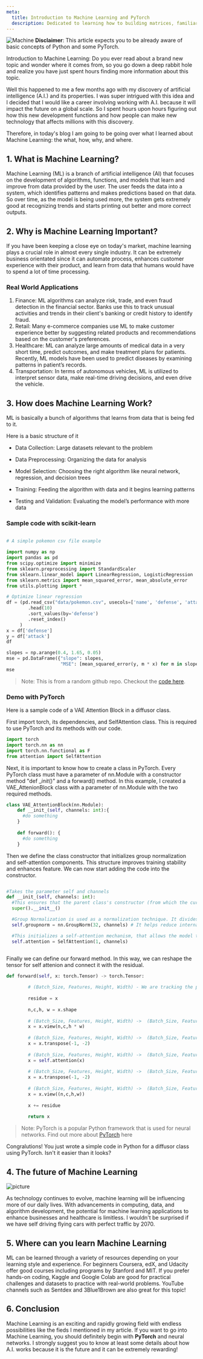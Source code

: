 ```yaml
---
meta:
  title: Introduction to Machine Learning and PyTorch
  description: Dedicated to learning how to building matrices, familiarizing with PyTorch, and learning more about applicable math concepts
---
```



![Machine](https://www.fsm.ac.in/blog/wp-content/uploads/2022/08/ml-e1610553826718.jpg) **Disclaimer**: This article expects you to be already aware of basic concepts of Python and some PyTorch.

Introduction to Machine Learning: Do you ever read about a brand new topic and wonder where it comes from, so you go down a deep rabbit hole and realize you have just spent hours finding more information about this topic.
 
Well this happened to me a few months ago with my discovery of artificial intelligence (A.I.) and its properties. I was super intrigued with this idea and I decided that I would like a career involving working with A.I. 
because it will impact the future on a global scale. So I spent hours upon hours figuring out how this new development functions and how people can make new technology that affects millions with this discovery.

Therefore, in today's blog I am going to be going over what I learned about Machine Learning: the what, how, why, and where.

## 1\. What is Machine Learning?

Machine Learning (ML) is a branch of artificial intelligence (AI) that focuses on the development of  algorithms, functions, and models that learn and improve from data provided by the user.
The user feeds the data into a system, which identifies patterns and makes predictions based on that data. So over time, as the model is being used more, the system gets extremely good at recognizing trends and starts printing out better and more correct outputs.

## 2\. Why is Machine Learning Important?

If you have been keeping a close eye on today's market, machine learning plays a crucial role in almost every single industry. It can be extremely business orientated since it can automate process, enhances customer experience with their product, 
and learn from data that humans would have to spend a lot of time processing. 

### Real World Applications 

1. Finance: ML algorithms can analyze risk, trade, and even fraud detection in the financial sector. Banks use this to track unusual activities and trends in their client's banking or credit history to identify fraud.
2. Retail: Many e-commerce companies use ML to make customer experience better by suggesting related products and recommendations based on the customer's preferences.
3. Healthcare: ML can analyze large amounts of medical data in a very short time, predict outcomes, and make treatment plans for patients. Recently, ML models have been used to predict diseases by examining patterns in patient’s records. 
4. Transportation: In terms of autonomous vehicles, ML is utilized to interpret sensor data, make real-time driving decisions, and even drive the vehicle.

## 3\. How does Machine Learning Work?

ML is basically a bunch of algorithms that learns from data that is being fed to it. 

Here is a basic structure of it 
-  Data Collection: Large datasets relevant to the problem

-  Data Preprocessing: Organizing the data for analysis 

-  Model Selection: Choosing the right algorithm like neural network, regression, and decision trees

-  Training: Feeding the algorithm with data and it begins learning patterns

-  Testing and Validation: Evaluating the model’s performance with more data

### Sample code with scikit-learn

```python

# A simple pokemon csv file example

import numpy as np
import pandas as pd
from scipy.optimize import minimize
from sklearn.preprocessing import StandardScaler
from sklearn.linear_model import LinearRegression, LogisticRegression
from sklearn.metrics import mean_squared_error, mean_absolute_error
from utils.plotting import *

# Optimize linear regression
df = (pd.read_csv("data/pokemon.csv", usecols=['name', 'defense', 'attack'], index_col=0)
        .head(10)
        .sort_values(by='defense')
        .reset_index()
     )
x = df['defense']
y = df['attack']
df

slopes = np.arange(0.4, 1.65, 0.05)
mse = pd.DataFrame({"slope": slopes,
                    "MSE": [mean_squared_error(y, m * x) for m in slopes]})
mse
```
> Note: This is from a random github repo. Checkout the [code here](https://github.com/TomasBeuzen/deep-learning-with-pytorch/blob/main/chapters/chapter1_gradient-descent.ipynb).

### Demo with PyTorch

Here is a sample code of a VAE Attention Block in a diffusor class.

First import torch, its dependencies, and SelfAttention class. This is required to use PyTorch and its methods with our code.
```python
import torch
import torch.nn as nn
import torch.nn.functional as F
from attention import SelfAttention
```

Next, it is important to know how to create a class in PyTorch. Every PyTorch class must have a parameter of nn.Module with a constructor method "def __init_()" and a forward() method. 
In this example, I created a VAE_AttenionBlock class with a parameter of nn.Module with the two required methods. 

```python
class VAE_AttentionBlock(nn.Module):
    def __init_(self, channels: int):{
      #do something
    }
        
    def forward(): {
      #do something
    }
```

Then we define the class constructor that initializes group normalization and self-attention components. This structure improves training stability and enhances feature. We can now start adding the code into the constructor.
```python

#Takes the parameter self and channels
def __init_(self, channels: int):      
  #This ensures that the parent class's constructor (from which the current class inherits) is properly called and initialized.
  super().__init__()

  #Group Normalization is used as a normalization technique. It divides the input channels into groups (32 groups here) and normalizes each group independently. 
  self.groupnorm = nn.GroupNorm(32, channels) # It helps reduce internal covariate shift, stabilizing and speeding up training, especially for mini-batches that are too small to use BatchNorm effectively.

  #This initializes a self-attention mechanism, that allows the model to focus on important parts of the input data.
  self.attention = SelfAttention(1, channels)
        
```

Finally we can define our forward method. In this way, we can reshape the tensor for self attenion and connect it with the residual.
```python
def forward(self, x: torch.Tensor) -> torch.Tensor:

        # (Batch_Size, Features, Height, Width) - We are tracking the parameters
        
        residue = x
        
        n,c,h, w = x.shape
        
        # (Batch_Size, Features, Height, Width) ->  (Batch_Size, Features, Height * Width)
        x = x.view(n,c,h * w)
        
        # (Batch_Size, Features, Height, Width) ->  (Batch_Size, Features, Height * Width, Features)
        x = x.transpose(-1, -2)
        
        # (Batch_Size, Features, Height, Width) ->  (Batch_Size, Features, Height * Width, Features)
        x = self.attention(x)
        
        # (Batch_Size, Features, Height, Width) ->  (Batch_Size, Features, Height * Width)
        x = x.transpose(-1, -2)
        
        # (Batch_Size, Features, Height, Width) ->  (Batch_Size, Features, Height, Width)
        x = x.view((n,c,h,w))
        
        x += residue
        
        return x
```

> Note: PyTorch is a popular Python framework that is used for neural networks. Find out more about [PyTorch](https://www.nvidia.com/en-us/glossary/pytorch/) here

Congralutions! You just wrote a simple code in Python for a diffusor class using PyTorch. Isn't it easier than it looks?

## 4\. The future of Machine Learning

![picture](https://media.licdn.com/dms/image/C5612AQHNGSwLT4msMQ/article-cover_image-shrink_720_1280/0/1597330250387?e=2147483647&v=beta&t=rAPh1StZxZs0puYjeySkARweErAI0PDRNBLVYmax_Sg)

As technology continues to evolve, machine learning will be influencing more of our daily lives. With advancements in computing, data, and 
algorithm development, the potential for machine learning applications to enhance businesses and healthcare is limitless. I wouldn't be surprised if we have self driving flying cars with perfect traffic by 2070. 

## 5\. Where can you learn Machine Learning

ML can be learned through a variety of resources depending on your learning style and experience. For beginners Coursera, edX, 
and Udacity offer good  courses including programs by Stanford and MIT. If you prefer hands-on coding, Kaggle 
and Google Colab are good for practical challenges and datasets to practice with real-world problems. YouTube channels such as Sentdex and 3Blue1Brown are also great for this topic!

## 6\. Conclusion

Machine Learning is an exciting and rapidly growing field with endless possibilities like the fieds I mentioned in my article. If you want to go into Machine Learning, you should definitely begin with **PyTorch** 
and neural networks. I strongly suggest you to know at least some details about how A.I. works because it is the future and it can be extremely rewarding!
